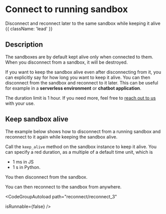 # Connect to running sandbox

Disconnect and reconnect later to the same sandbox while keeping it alive {{ className: 'lead' }}

## Description

The sandboxes are by default kept alive only when connected to them. When you disconnect from a sandbox, it will be destroyed.

If you want to keep the sandbox alive even after disconnecting from it, you can explicitly say for how long you want to keep it alive. You can then disconnect from the sandbox and reconnect to it later. This can be useful for example in a **serverless environment** or **chatbot application**.

The duration limit is 1 hour. If you need more, feel free to [reach out to us](/getting-help) with your use.

## Keep sandbox alive

The example below shows how to disconnect from a running sandbox and reconnect to it again while keeping the sandbox alive.

<CodeGroupAutoload
  path="reconnect/reconnect_1"
  isRunnable={false}
/>

Call the `keep_alive` method on the sandbox instance to keep it alive. You can specify a red duration, as a multiple of a default time unit, which is
- 1 ms in JS
- 1 s in Python.

You then disconnect from the sandbox.

<CodeGroupAutoload
  path="reconnect/reconnect_2"
  isRunnable={false}
/>

You can then reconnect to the sandbox from anywhere.

<CodeGroupAutoload
  path="reconnect/reconnect_3"
                   
  isRunnable={false}
/>
